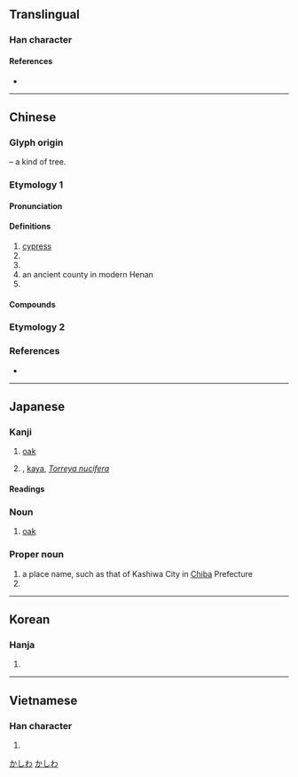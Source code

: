 {{also|栢}}
{{character info/new}}
==Translingual==

===Han character===
{{Han char|rn=75|rad=木|as=05|sn=9|four=46900|canj=DHA|ids=⿰木白}}

====References====
* {{Han ref|kx=0518.220|dkj=14617|dj=0906.210|hdz=21185.030|uh=67CF|ud=26575|bh=AC66|bd=44134}}

----

==Chinese==
{{zh-forms|alt=栢}}

===Glyph origin===
{{Han etym}}
{{Han compound|木|t1=tree|白|ls=psc|c1=s|c2=p}} – a kind of tree.
===Etymology 1===
====Pronunciation====
{{zh-pron
|m=柏,bò
|m_note=bó - Mainland standard in {{zh-l|柏林}}
|c=baak3,paak3
|mn=qz,tw,xm:peh/zz:peeh/qz:piak/tw,xm,zz:pek
|mn_note=peh/peeh - vernacular; piak/pek - literary
|mc=y
|oc=y
|cat=n
}}

====Definitions====
{{zh-hanzi}}

# [[cypress]]
# {{zh-alt-form|伯}}
# {{zh-alt-form|迫}}
# an ancient county in modern Henan
# {{surname|lang=zh}}

====Compounds====
{{zh-der|側柏|刺柏|卷柏|扁柏|朱柏廬|東柏林|松柏|松柏之堅|松柏之壽|松柏之茂|松柏園|松柏後凋|松柏節操|松柏長青|柏京其|柏克|柏克萊|柏卡里|柏吉烏斯|柏塞麥|柏子|柏府|柏拉圖|柏文蔚|柏木|柏木油|柏林|柏林劇團|柏林圍牆|柏林大學|柏林影展|柏林會議|柏林樂派|柏柏人|柏格曼|柏格森|柏梁臺|柏梁詩|柏梁體|柏樹|柏油|柏油紙|柏油路|柏濩|柏翳|柏臺|柏臺烏府|柏舟|柏舟之痛|柏舟之節|柏舟之誓|柏舟操|柏鄉縣|柏酒|柏金|柏青哥|柏頓|柏高|桂宮柏寢|檉柏|檜柏|歲寒松柏|玉柏|石刁柏|精忠柏|羅漢柏|西柏林|赫柏定律|都柏林|餐松啖柏|餐松食柏|黃柏|龍柏}}

===Etymology 2===
{{zh-see|檗|v}}
===References===
* {{R:yue:Hanzi}}

----

==Japanese==

===Kanji===
{{ja-kanji|grade=|rs=木05}}

# [[oak]]
# {{qualifier|rare}} {{vern|Japanese nutmeg yew}}, [[kaya]], ''[[Torreya nucifera]]''

====Readings====
{{ja-readings
|goon=ひゃく
|kanon=はく
|kun=かしわ-, かえ, かや
|nanori=かい, かし, かしわ
}}

===Noun===
{{ja-noun|かしわ|カシワ}}

# [[oak]]

===Proper noun===
{{ja-pos|かしわ|proper}}

# a place name, such as that of Kashiwa City in [[Chiba]] Prefecture
# {{given name|female|lang=ja|sort=かしわ}}

[[Category:ja:Cities|かしわ]]
[[Category:ja:Oaks|かしわ]]

----

==Korean==

===Hanja===
{{ko-hanja|hangeul=백|eumhun=|rv=baek|mr=paek|y=payk}}

# {{defn|lang=ko|sort=木05}}

----

==Vietnamese==

===Han character===
{{vi-hantu|[[bách]], [[bá]]|rs=木05}}

# {{defn|lang=vi|sort=木05}}
